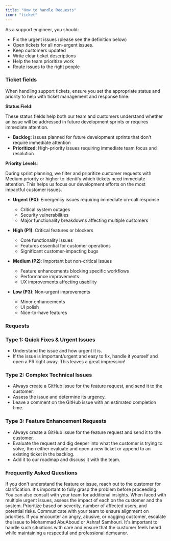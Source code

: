 ```yaml
---
title: "How to handle Requests" 
icon: "ticket"
---
```


As a support engineer, you should:

* Fix the urgent issues (please see the definition below)
* Open tickets for all non-urgent issues.
* Keep customers updated
* Write clear ticket descriptions
* Help the team prioritize work
* Route issues to the right people

### Ticket fields

When handling support tickets, ensure you set the appropriate status and priority to help with ticket management and response time:

**Status Field**:

These status fields help both our team and customers understand whether an issue will be addressed in future development sprints or requires immediate attention.

- **Backlog**: Issues planned for future development sprints that don't require immediate attention
- **Prioritized**: High-priority issues requiring immediate team focus and resolution

**Priority Levels**:

During sprint planning, we filter and prioritize customer requests with Medium priority or higher to identify which tickets need immediate attention. This helps us focus our development efforts on the most impactful customer issues.

- **Urgent (P0)**: Emergency issues requiring immediate on-call response
  - Critical system outages
  - Security vulnerabilities
  - Major functionality breakdowns affecting multiple customers
  
- **High (P1)**: Critical features or blockers
  - Core functionality issues
  - Features essential for customer operations
  - Significant customer-impacting bugs

- **Medium (P2)**: Important but non-critical issues
  - Feature enhancements blocking specific workflows
  - Performance improvements
  - UX improvements affecting usability

- **Low (P3)**: Non-urgent improvements
  - Minor enhancements
  - UI polish
  - Nice-to-have features


### Requests

### Type 1: Quick Fixes & Urgent Issues

* Understand the issue and how urgent it is.
* If the issue is important/urgent and easy to fix, handle it yourself and open a PR right away. This leaves a great impression!

### Type 2: Complex Technical Issues

* Always create a GitHub issue for the feature request, and send it to the customer.
* Assess the issue and determine its urgency.
* Leave a comment on the GitHub issue with an estimated completion time.

### Type 3: Feature Enhancement Requests

* Always create a GitHub issue for the feature request and send it to the customer.
* Evaluate the request and dig deeper into what the customer is trying to solve, then either evaluate and open a new ticket or append to an existing ticket in the backlog.
* Add it to our roadmap and discuss it with the team.


### Frequently Asked Questions

<AccordionGroup>
  <Accordion title="What if I don't understand the feature or issue?">
    If you don't understand the feature or issue, reach out to the customer for clarification. It's important to fully grasp the problem before proceeding. You can also consult with your team for additional insights.
  </Accordion>

  <Accordion title="How do I prioritize multiple urgent issues?">
    When faced with multiple urgent issues, assess the impact of each on the customer and the system. Prioritize based on severity, number of affected users, and potential risks. Communicate with your team to ensure alignment on priorities.
  </Accordion>

  <Accordion title="What if there is an angry or abusive customer?">
    If you encounter an angry, abusive, or nagging customer, escalate the issue to Mohammad AbuAboud or Ashraf Samhouri. It's important to handle such situations with care and ensure that the customer feels heard while maintaining a respectful and professional demeanor.
  </Accordion>

</AccordionGroup>
